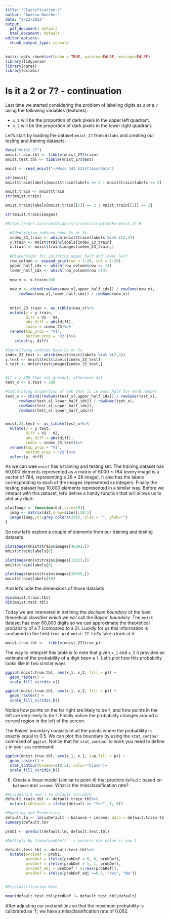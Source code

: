 ```yaml
---
title: "Classification-2"
author: "Andrew Noecker"
date: "2/23/2022"
output:
  pdf_document: default
  html_document: default
editor_options:
  chunk_output_type: console
---
```


```r
knitr::opts_chunk$set(echo = TRUE, warning=FALSE, message=FALSE)
library(tidyverse)
library(caret)
library(dslabs)
```

# Is it a 2 or 7? - continuation

Last time we started considering the problem of labeling digits as `2` or a `7` using the following variables (features):

* `x_1` will be the proportion of dark pixels in the upper left quadrant.
* `x_2` will be the proportion of dark pixels in the lower right quadrant.

Let's start by loading the dataset `mnist_27` from `dslabs` and creating our testing and training datasets:

```r
data("mnist_27")
mnist.train.tbl <- tibble(mnist_27$train)
mnist.test.tbl <- tibble(mnist_27$test)
```


```r
mnist <- read_mnist("~/Mscs 341 S22/Class/Data")
```

```r
str(mnist)
mnist$train$labels[mnist$train$labels == 2 | mnist$train$labels == 3]

mnist.train <- mnist$train
str(mnist.train)

mnist.train$labels[mnist.train[[2]] == 2 | mnist.train[[2]] == 3]

str(mnist.train$images)


```


```r
#https://rdrr.io/cran/dslabs/src/inst/script/make-mnist_27.R

  #Identifying indices have 2s or 3s
  index_23_train <- which(mnist$train$labels %in% c(2,3))
  y.train <- mnist$train$labels[index_23_train] 
  x.train <- mnist$train$images[index_23_train,]
  
  #Placeholder for splitting upper half and lower half
  row_column <- expand_grid(row = 1:28, col = 1:28)
  upper_half_idx <- which(row_column$row <= 14)
  lower_half_idx <- which(row_column$row >14)
  
  new_x <- x.train>200
  
  new_x <- cbind(rowSums(new_x[,upper_half_idx]) / rowSums(new_x),
      rowSums(new_x[,lower_half_idx]) / rowSums(new_x))
 
  
  mnist_23.train <- as_tibble(new_x)%>%
  mutate(y = y.train,
         diff = V1 - V2,
         abs_diff = abs(diff),
         index = index_23)%>%
  rename(top_prop = "V1",
         bottom_prop = "V2")%>%
    select(y, diff)

#Identifying indices have 2s or 3s
index_23_test <- which(mnist$test$labels %in% c(2,3))
y.test <- mnist$test$labels[index_23_test] 
x.test <- mnist$test$images[index_23_test,]


#If x > 200 then ink present, otherwise not
test_x <- x.test > 200

#Calculating proportion of ink that is in each half for each number
test_x <- cbind(rowSums(test_x[,upper_half_idx]) / rowSums(test_x),
      rowSums(test_x[,lower_half_idx]) / rowSums(test_x),
      rowSums(test_x[,upper_half_idx]),
      rowSums(test_x[,lower_half_idx]))


mnist.23.test <- as_tibble(test_x)%>%
  mutate(y = y.test,
         diff = V1 - V2,
         abs_diff = abs(diff),
         index = index_23_test)%>%
  rename(top_prop = "V1",
         bottom_prop = "V2")%>%
  select(y, diff)

```

As we can wee `mnist` has a training and testing set. The training dataset has 60,000 elements represented as a matrix of $6000 \times 784$ (every image is a vector of 784, representing a $28 \times 28$ image). It also has the labels corresponding to each of the images represented as integers. Finally the testing dataset has 10,000 elements represented in a similar way. Before we interact with this dataset, let's define a handy function that will allows us to plot any digit:

```r
plotImage <- function(dat,size=28){
  imag <- matrix(dat,nrow=size)[,28:1]
  image(imag,col=grey.colors(256), xlab = "", ylab="") 
}
```

So now let's explore a couple of elements from our training and testing datasets

```r
plotImage(mnist$train$images[46002,])
mnist$train$labels[6]

plotImage(mnist$train$images[12813,])
mnist$train$labels[8]

plotImage(mnist$train$images[28859,])
mnist$train$labels[50]

```

And let's note the dimensions of those datasets

```r
dim(mnist.train.tbl)
dim(mnist.test.tbl)
```

Today we are interested in defining the *decision boundary* of the best theoretical classifier which we will call the *Bayes' boundary*. The `mnist` dataset has over 60,000 digits so we can approximate the theoretical probability of a 7 (compared to a 2). Luckily for us this information is contained in the field `true_p` of `mnist_27`. Let's take a look at it:

```r
mnist.true.tbl <-  tibble(mnist_27$true_p)
```

The way to interpret this table is to note that given `x_1` and `x_2` it provides an estimate of the probability of a digit been a `7`. Let's plot how this probability looks like in two similar ways

```r
ggplot(mnist.true.tbl, aes(x_1, x_2, fill = p)) +
  geom_raster() +
  scale_fill_viridis_c()
```

```r
ggplot(mnist.true.tbl, aes(x_1, x_2, fill = p)) +
  geom_raster() +
  scale_fill_viridis_b()
```

Notice how points on the far right are likely to be `7`, and how points in the left are very likely to be `2`. Finally notice the probability changes around a curved region in the left of the screen.

The Bayes' boundary consists of all the points where the probability is exactly equal to 0.5. We can plot this boundary by using the `stat_contour` command of `ggplot`. Notice that for `stat_contour` to work you need to define `z` in your `aes` command:

```r
ggplot(mnist.true.tbl, aes(x_1, x_2, z=p,fill = p)) +
  geom_raster() +
  stat_contour(breaks=c(0.5), color="black")+
  scale_fill_viridis_b()
```


6. Create a linear model (similar to point 4) that predicts `default` based on `balance` and `income`. What is the missclassification rate?

```r

#Assigning 0 and 1 to default variable
default.train.tbl <- default.train.tbl%>%
  mutate(isDefault = ifelse(default == "Yes", 1, 0))

#Modeling and Predicting
default.lm <- lm(isDefault ~ balance + income, data = default.train.tbl)
summary(default.lm)

prob1 <- predict(default.lm, default.test.tbl)

#Multiply by 1/max(probDef) --> ensures max value is now 1

default.test.tbl <- default.test.tbl%>%
  mutate(probDef = prob1,
         probDef = ifelse(probDef < 0, 0, probDef),
         probDef = ifelse(probDef > 1, 1, probDef),
         probDef_adj = probDef * (1/max(probDef)),
         predDef = ifelse(probDef_adj >=0.5, "Yes", "No"))


#Misclassification Rate

mean(default.test.tbl$predDef != default.test.tbl$default)
```

After adjusting our probabilities so that the maximum probability is calibrated as '1', we have a missclassification rate of 0.062. 


